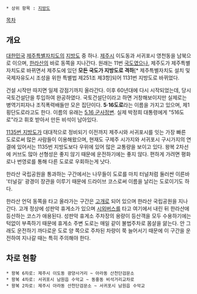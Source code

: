  * 상위 항목 : [[지방도]]

[[목차]]
== 개요 ==
[[대한민국]] [[제주특별자치도]]의 [[지방도]] 중 하나. [[제주시]] 이도동과 서귀포시 영천동을 남북으로 이으며, [[한라산]]의 바로 동쪽을 지나간다. 원래는 11번 [[국도]]였으나, 제주도가 제주특별자치도로 바뀌면서 제주도에 있던 '''모든 국도가 지방도로 격하'''[* 제주특별자치도 설치 및 국제자유도시 조성을 위한 특별법 제251조 제3항]되어 1131번 지방도로 바뀌었다.

건설 시작만 따지면 일제 강점기까지 올라간다. 이후 60년대에 다시 시작되었는데, 당시 국토건설단을 투입하여 완공하였다. 국토건설단이라고 하면 거창해보이지만 실제로는 병역기피자나 조직폭력배들만 모은 집단이다. '''5·16도로'''라는 이름을 가지고 있으며, 제1횡단도로라고도 한다. 이름의 유래는 [[5.16 군사정변]]. 실제 박정희 대통령에게 "516도로"라고 휘호 받아서 만든 비석이 남아있다.

[[1135번 지방도]]가 대대적으로 정비되기 이전까지 제주시와 서귀포시를 잇는 가장 빠른 도로로써 많은 사람들이 이용해왔으며, 현재도 구제주 시가지와 서귀포시 구시가지의 연결에 있어서는 1135번 지방도보다 우위에 있어 많은 교통량을 보이고 있다. 왕복 2차선에 커브도 많아 선형성은 좋지 않기 때문에 운전하기에는 좋지 않다. 편하게 가려면 평화로나 번영로를 통해 다른 도로로 우회하는게 낫다.

한라산 국립공원을 통과하는 구간에서는 나무들이 도로를 마치 터널처럼 둘러싼 이른바 '터널길' 광경이 장관을 이루기 때문에 드라이브 코스로써 이름을 날리는 도로이기도 하다.

한라산 언덕 동쪽을 타고 올라가는 구간은 [[고개]]로 되어 있으며 한라산 국립공원을 지나간다. 고개 정상에 성판악 휴게소가 있으며 [[시외버스]]를 타고 여기에서 내린 뒤 한라산에 등산하는 코스가 애용된다. 성판악 휴게소 주차장의 용량이 등산객을 모두 수용하기에는 턱없이 부족하기 때문에 휴게소 주변 도로는 매일 같이 불법주차로 몸살을 앓는다. 안 그래도 운전하기 까다로운 도로 양 쪽으로 주차된 차량이 쭉 늘어서기 때문에 이 구간을 운전하여 지나갈 때는 특히 주의해야 한다.

== 차로 현황 ==
 * 왕복 6차로: 제주시 이도동 광양사거리 ~ 아라동 산천단검문소
 * 왕복 4차로: 서귀포시 남원읍 수악교 ~ 동홍동 비석거리교차로
 * 왕복 2차로: 제주시 아라동 산천단검문소 ~ 서귀포시 남원읍 수악교
